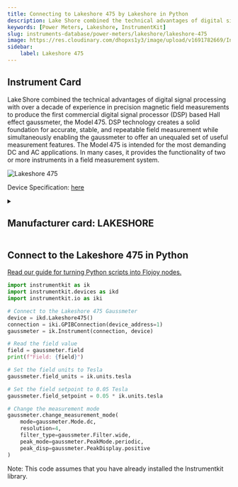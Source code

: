 ```yaml
---
title: Connecting to Lakeshore 475 by Lakeshore in Python
description: Lake Shore combined the technical advantages of digital signal processing with over a decade of experience in precision magnetic field measurements to produce the first commercial digital signal processor (DSP) based Hall effect gaussmeter, the Model 475. DSP technology creates a solid foundation for accurate, stable, and repeatable field measurement while simultaneously enabling the gaussmeter to offer an unequaled set of useful measurement features. The Model 475 is intended for the most demanding DC and AC applications. In many cases, it provides the functionality of two or more instruments in a field measurement system.
keywords: [Power Meters, Lakeshore, InstrumentKit] 
slug: instruments-database/power-meters/lakeshore/lakeshore-475 
image: https://res.cloudinary.com/dhopxs1y3/image/upload/v1691782669/Instruments/Power%20Meters/Lakeshore-475/Lakeshore-475.png
sidebar:
    label: Lakeshore 475 
---
```



## Instrument Card

Lake Shore combined the technical advantages of digital signal processing with over a decade of experience in precision magnetic field measurements to produce the first commercial digital signal processor (DSP) based Hall effect gaussmeter, the Model 475. DSP technology creates a solid foundation for accurate, stable, and repeatable field measurement while simultaneously enabling the gaussmeter to offer an unequaled set of useful measurement features. The Model 475 is intended for the most demanding DC and AC applications. In many cases, it provides the functionality of two or more instruments in a field measurement system.

![Lakeshore 475](https://res.cloudinary.com/dhopxs1y3/image/upload/v1691782669/Instruments/Power%20Meters/Lakeshore-475/Lakeshore-475.png)

Device Specification: [here](https://www.optixs.cz/data/ke-stazeni/475_dsp_gaussmeter-d879.pdf)

<details style={{ marginTop: "15px"}}>
<summary><h2 style={{display:'inline'}}>Manufacturer card: LAKESHORE</h2></summary>

![LAKESHORE](https://res.cloudinary.com/dhopxs1y3/image/upload/v1692813206/Instruments/Vendor%20Logos/Lakeshore_Cryotronics.png)

Supporting advanced scientific research, Lake Shore is a leading global innovator in measurement and control solutions.

- Headquarters: Westerville, Ohio, USA
- Yearly Revenue (millions, USD): 21.4
- Vendor Website: [here](https://www.lakeshore.com/home)

</details>


<FeaturedInstrumentVideo category="POWER_METERS" />

## Connect to the Lakeshore 475 in Python

[Read our guide for turning Python scripts into Flojoy nodes.](https://docs.flojoy.ai/contribution/blocks/custom-flojoy-block/)



<Tabs>
<TabItem value="Flojoy" label="Flojoy" className="flojoy-instrument-tabs">

<SectionsCard category="POWER_METERS" manufacturer="Lakeshore"></SectionsCard>

</TabItem>
<TabItem value="InstrumentKit" label="InstrumentKit">


```python
import instrumentkit as ik
import instrumentkit.devices as ikd
import instrumentkit.io as iki

# Connect to the Lakeshore 475 Gaussmeter
device = ikd.Lakeshore475()
connection = iki.GPIBConnection(device_address=1)
gaussmeter = ik.Instrument(connection, device)

# Read the field value
field = gaussmeter.field
print(f"Field: {field}")

# Set the field units to Tesla
gaussmeter.field_units = ik.units.tesla

# Set the field setpoint to 0.05 Tesla
gaussmeter.field_setpoint = 0.05 * ik.units.tesla

# Change the measurement mode
gaussmeter.change_measurement_mode(
    mode=gaussmeter.Mode.dc,
    resolution=4,
    filter_type=gaussmeter.Filter.wide,
    peak_mode=gaussmeter.PeakMode.periodic,
    peak_disp=gaussmeter.PeakDisplay.positive
)
```

Note: This code assumes that you have already installed the Instrumentkit library.

</TabItem>
</Tabs>